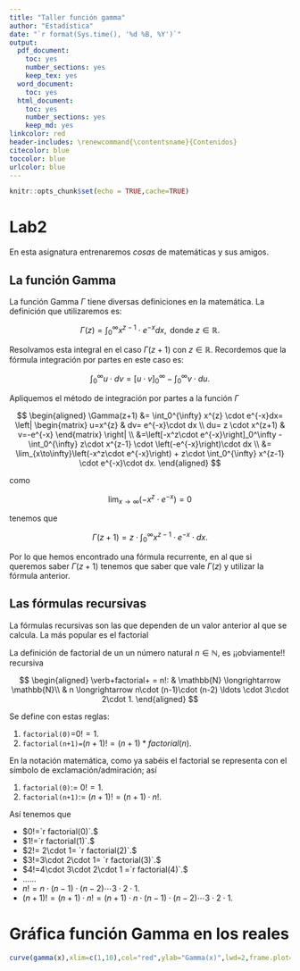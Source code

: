 ```yaml
---
title: "Taller función gamma"
author: "Estadística"
date: "`r format(Sys.time(), '%d %B, %Y')`"
output:
  pdf_document: 
    toc: yes
    number_sections: yes
    keep_tex: yes
  word_document:
    toc: yes
  html_document: 
    toc: yes
    number_sections: yes
    keep_md: yes
linkcolor: red
header-includes: \renewcommand{\contentsname}{Contenidos}
citecolor: blue
toccolor: blue
urlcolor: blue 
---
```


```r
knitr::opts_chunk$set(echo = TRUE,cache=TRUE)
```


# Lab2

En esta asignatura entrenaremos *cosas* de matemáticas y sus amigos.

## La función Gamma

La función Gamma $\Gamma$ tiene diversas definiciones en la matemática.
La definición que utilizaremos es:

$$ \Gamma(z)= \int_0^{\infty} x^{z-1} \cdot e^{-x}dx, \mbox{ donde } z\in \mathbb{R}.$$



Resolvamos esta integral en el caso    $\Gamma(z+1)$ con  $z\in \mathbb{R}$. Recordemos que  la fórmula integración por partes en este caso es:


$$\int_{0}^{\infty} u \cdot d v =\left[u\cdot v \right]_0^\infty-\int_0^{\infty} v \cdot du.$$

Apliquemos el método de integración por partes a la función $\Gamma$

$$
\begin{aligned}
\Gamma(z+1) &=  \int_0^{\infty} x^{z} \cdot e^{-x}dx= 
\left|
\begin{matrix} u=x^{z}  & dv= e^{-x}\cdot  dx 
\\ du= z \cdot x^(z+1)  & v=-e^{-x} 
\end{matrix}
\right|
\\
&=\left[-x^z\cdot e^{-x}\right]_0^\infty
-\int_0^{\infty} z\cdot x^{z-1} \cdot \left(-e^{-x}\right)\cdot  dx
\\
&=
\lim_{x\to\infty}\left(-x^z\cdot e^{-x}\right)
+
z\cdot \int_0^{\infty} x^{z-1} \cdot e^{-x}\cdot dx.
\end{aligned}
$$

como

$$\lim_{x\to\infty}\left(-x^z\cdot e^{-x}\right)=0$$

tenemos que 

$$\Gamma(z+1)= 
z\cdot \int_0^{\infty} x^{z-1} \cdot e^{-x}\cdot  dx.
$$

Por lo que hemos encontrado una fórmula recurrente, en al que si queremos saber $\Gamma(z+1)$ tenemos que  saber que vale $\Gamma(z)$ y utilizar la fórmula anterior. 

## Las fórmulas recursivas


La fórmulas recursivas son las que dependen de un valor anterior al que se calcula. La más popular es el factorial



La definición de factorial de un un número natural $n\in\mathbb{N}$,  es ¡¡obviamente!! recursiva

$$
\begin{aligned}
\verb+factorial+ = n!: & \mathbb{N} \longrightarrow  \mathbb{N}\\
& n \longrightarrow  n\cdot (n-1)\cdot (n-2) \ldots \cdot 3\cdot 2\cdot 1.
\end{aligned}
$$

Se define con estas reglas:


1. `factorial(0)`=$0!=1$. 
2. `factorial(n+1)=`$(n+1)!=(n+1)*factorial(n).$


En la notación matemática, como ya sabéis el factorial se representa con  el símbolo de exclamación/admiración; así 


1. `factorial(0)`:= $0!=1$.
2. `factorial(n+1)`:= $(n+1)!=(n+1)\cdot n!$.


Así tenemos que 

* $0!=`r factorial(0)`.$
* $1!=`r factorial(1)`.$
* $2!= 2\cdot 1= `r factorial(2)`.$
* $3!=3\cdot 2\cdot 1= `r factorial(3)`.$
* $4!=4\cdot 3\cdot 2\cdot 1 =`r factorial(4)`.$
* $\ldots \ldots$
* $n!= n\cdot (n-1) \cdot (n-2) \cdots 3\cdot 2\cdot 1.$
* $(n+1)!=  (n+1)\cdot n!= (n+1)\cdot n\cdot (n-1) \cdot (n-2) \cdots 3\cdot 2\cdot 1.$







# Gráfica función Gamma en los reales




```r
curve(gamma(x),xlim=c(1,10),col="red",ylab="Gamma(x)",lwd=2,frame.plot=TRUE,main="Función Gamma")
```

















